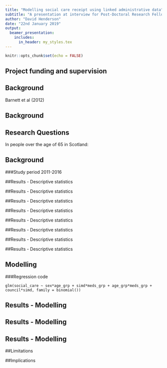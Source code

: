 ```yaml
---
title: "Modelling social care receipt using linked administrative data"
subtitle: "A presentation at interview for Post-Doctoral Research Fellow"
author: "David Henderson"
date: "22nd January 2019"
output:
  beamer_presentation:
    includes:
      in_header: my_styles.tex
---
```


```r
knitr::opts_chunk$set(echo = FALSE)
```


## Project funding and supervision

\vspace{1cm}

\begin{wideitemize}
\item Scottish Government/ESRC
\item Nick Bailey, Colin McCowan, Stewart Mercer
\end{wideitemize}

\hspace*{8cm}\includegraphics[width = 2cm]{images/ubdc_logo.png}

## Background

\begin{figure}
\centerline{\includegraphics[width=0.8\textwidth, height=0.6\textheight, keepaspectratio]{images/Prev_multi_morb.png}}
\end{figure}

Barnett et al (2012)

## Background

\includegraphics[width=0.8\textwidth, height=0.8\textheight, keepaspectratio]{images/anycare_map.png}

## Research Questions


In people over the age of 65 in Scotland:  

\begin{enumerate}
\item
\begin{enumerate}[(a)]
\item What are the socioeconomic, demographic, and geographic patterns in the use of social care? 
\item Is there an association between multimorbidity status and the amount and type of social care use over time? Does this vary by the patterns described in 1(a)?  
\end{enumerate}
\item Is there an association in the use of social care services, multimorbidity status and unscheduled health care use?
\end{enumerate}

## Background

###Study period 2011-2016

\includegraphics[width=0.95\textwidth, keepaspectratio]{images/linkage_diagram.png}


##Results - Descriptive statistics

\includegraphics[width=0.95\textwidth, keepaspectratio]{images/02_age_sex_plot.png}

##Results - Descriptive statistics

\includegraphics[height=0.9\textheight, keepaspectratio]{images/05_simd_la.png}

##Results - Descriptive statistics

\includegraphics[width=0.95\textwidth, keepaspectratio]{images/12_meds_age_count_plot.png}

##Results - Descriptive statistics

\includegraphics[width=0.95\textwidth, keepaspectratio]{images/11_meds_simd_count_plot.png}

##Results - Descriptive statistics

\includegraphics[width=0.95\textwidth, keepaspectratio]{images/08_pis_group_plot.png}

##Results - Descriptive statistics

\includegraphics[width=0.95\textwidth, keepaspectratio]{images/17_age_sex_scs_plot.png}

##Results - Descriptive statistics

\includegraphics[width=0.95\textwidth, keepaspectratio]{images/18_age_simd_scs_plot.png}

##Results - Descriptive statistics

\includegraphics[width=0.95\textwidth, keepaspectratio]{images/20_age_meds_scs_plot.png}

## Modelling

\begin{wideitemize}
\item Logistic regression model applied to each separate year of data
\item Model applied to subsets of individuals with similar linkage rates to population spine
\item Effects reported as Average Partial Effects (APEs)
\item Indicate the marginal effect of each variable on outcome
\end{wideitemize}

###Regression code

`glm(social_care ~ sex*age_grp + simd*meds_grp + age_grp*meds_grp + council*simd, family = binomial())`

## Results - Modelling

\includegraphics[width=0.95\textwidth, height = 0.85\textheight, keepaspectratio]{images/sc_model_23_AME_plot.png}

## Results - Modelling

\includegraphics[width=0.95\textwidth, keepaspectratio]{images/sc_model_23_AME_time.png}

## Results - Modelling

\includegraphics[width=0.95\textwidth, keepaspectratio]{images/sc_model_23_AMELA_time.png}

##Limitations

\begin{wideitemize}
\item No measure to capture those living alone
\item Variation in linkage rate of SCS to population spine at the local authority level
\item No longitudinal analysis here
\item Untested multimorbidity measure
\end{wideitemize}

##Implications

\begin{wideitemize}
\item Age has the biggest effect on receipt of social care - Multimorbidity also important
\item Females also more likely to receive care, but a lot of the difference seen in overall numbers is accounted for when adjusting for age and multimorbidity
\item After adjusting for age and multimorbidity status, there remains variation in levels of care at the local authority level. Further investigation is warranted.
\item Again, deprivation is shown to to be a driver of service use. The difference in effect between decile 1 and decile 10 is of similar magnitude to the difference between age groups 65-69 and 75-79
\end{wideitemize}




